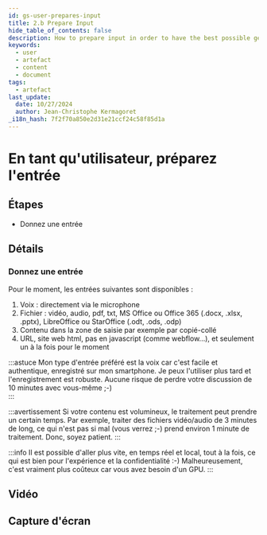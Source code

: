 ```yaml
---
id: gs-user-prepares-input
title: 2.b Prepare Input
hide_table_of_contents: false
description: How to prepare input in order to have the best possible generation ?
keywords:
  - user
  - artefact
  - content
  - document
tags:
  - artefact
last_update:
  date: 10/27/2024
  author: Jean-Christophe Kermagoret
_i18n_hash: 7f2f70a850e2d31e21ccf24c58f85d1a
---
```

# En tant qu'utilisateur, préparez l'entrée

## Étapes

* Donnez une entrée

## Détails

### Donnez une entrée

Pour le moment, les entrées suivantes sont disponibles :

1. Voix : directement via le microphone
1. Fichier : vidéo, audio, pdf, txt, MS Office ou Office 365 (.docx, .xlsx, .pptx), LibreOffice ou StarOffice (.odt, .ods, .odp)
1. Contenu dans la zone de saisie par exemple par copié-collé
1. URL, site web html, pas en javascript (comme webflow...), et seulement un à la fois pour le moment

:::astuce
Mon type d'entrée préféré est la voix car c'est facile et authentique, enregistré sur mon smartphone. Je peux l'utiliser plus tard et l'enregistrement est robuste. Aucune risque de perdre votre discussion de 10 minutes avec vous-même ;-)  
:::

:::avertissement
Si votre contenu est volumineux, le traitement peut prendre un certain temps. Par exemple, traiter des fichiers vidéo/audio de 3 minutes de long, ce qui n'est pas si mal (vous verrez ;-) prend environ 1 minute de traitement. Donc, soyez patient.
:::

:::info
Il est possible d'aller plus vite, en temps réel et local, tout à la fois, ce qui est bien pour l'expérience et la confidentialité :-) Malheureusement, c'est vraiment plus coûteux car vous avez besoin d'un GPU.
:::

## Vidéo


## Capture d'écran
